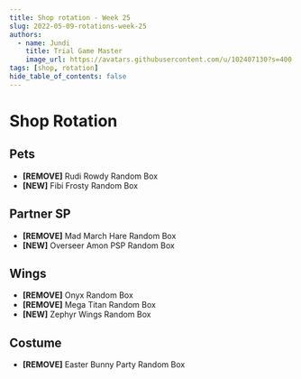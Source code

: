 ```yaml
---
title: Shop rotation - Week 25
slug: 2022-05-09-rotations-week-25
authors:
  - name: Jundi
    title: Trial Game Master
    image_url: https://avatars.githubusercontent.com/u/102407130?s=400
tags: [shop, rotation]
hide_table_of_contents: false
---
```




# Shop Rotation
## Pets
- **[REMOVE]** Rudi Rowdy Random Box <ItemIcon iconId="2572"/>
- **[NEW]** Fibi Frosty Random Box <ItemIcon iconId="2564"/>

## Partner SP
- **[REMOVE]** Mad March Hare Random Box <ItemIcon iconId="4122"/>
- **[NEW]** Overseer Amon PSP Random Box <ItemIcon iconId="2710"/>

## Wings
- **[REMOVE]** Onyx Random Box <ItemIcon iconId="2731"/>
- **[REMOVE]** Mega Titan Random Box <ItemIcon iconId="2998"/>
- **[NEW]** Zephyr Wings Random Box <ItemIcon iconId="4074"/>

## Costume
- **[REMOVE]** Easter Bunny Party Random Box <ItemIcon iconId="4115"/>